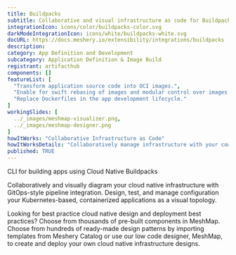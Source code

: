 ```yaml
---
title: Buildpacks
subtitle: Collaborative and visual infrastructure as code for Buildpacks
integrationIcon: icons/color/buildpacks-color.svg
darkModeIntegrationIcon: icons/white/buildpacks-white.svg
docURL: https://docs.meshery.io/extensibility/integrations/buildpacks
description: 
category: App Definition and Development
subcategory: Application Definition & Image Build
registrant: artifacthub
components: []
featureList: [
  "Transform application source code into OCI images.",
  "Enable for swift rebasing of images and modular control over images.",
  "Replace Dockerfiles in the app development lifecycle."
]
workingSlides: [
  ../_images/meshmap-visualizer.png,
  ../_images/meshmap-designer.png
]
howItWorks: "Collaborative Infrastructure as Code"
howItWorksDetails: "Collaboratively manage infrastructure with your coworkers synchronously sharing the same designs."
published: TRUE
---
```

<p>
CLI for building apps using Cloud Native Buildpacks
</p>
<p>
    Collaboratively and visually diagram your cloud native infrastructure with GitOps-style pipeline integration. Design, test, and manage configuration your Kubernetes-based, containerized applications as a visual topology.
</p>
<p>
    Looking for best practice cloud native design and deployment best practices? Choose from thousands of pre-built components in MeshMap. Choose from hundreds of ready-made design patterns by importing templates from Meshery Catalog or use our low code designer, MeshMap, to create and deploy your own cloud native infrastructure designs.
</p>
